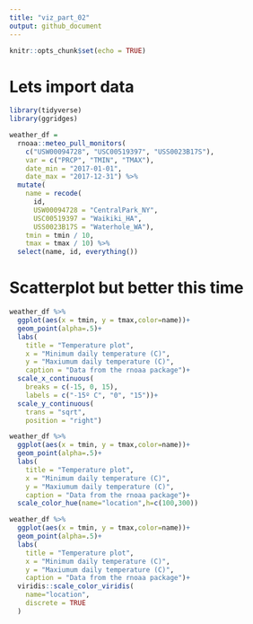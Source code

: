 ```yaml
---
title: "viz_part_02"
output: github_document
---
```


```r
knitr::opts_chunk$set(echo = TRUE)
```

# Lets import data
```r
library(tidyverse)
library(ggridges)
```

```r
weather_df = 
  rnoaa::meteo_pull_monitors(
    c("USW00094728", "USC00519397", "USS0023B17S"),
    var = c("PRCP", "TMIN", "TMAX"), 
    date_min = "2017-01-01",
    date_max = "2017-12-31") %>%
  mutate(
    name = recode(
      id, 
      USW00094728 = "CentralPark_NY", 
      USC00519397 = "Waikiki_HA",
      USS0023B17S = "Waterhole_WA"),
    tmin = tmin / 10,
    tmax = tmax / 10) %>%
  select(name, id, everything())
```

# Scatterplot but better this time

```r
weather_df %>% 
  ggplot(aes(x = tmin, y = tmax,color=name))+
  geom_point(alpha=.5)+
  labs(
    title = "Temperature plot",
    x = "Minimum daily temperature (C)",
    y = "Maxiumum daily temperature (C)",
    caption = "Data from the rnoaa package")+
  scale_x_continuous(
    breaks = c(-15, 0, 15), 
    labels = c("-15º C", "0", "15"))+
  scale_y_continuous(
    trans = "sqrt", 
    position = "right")
```
```r
weather_df %>% 
  ggplot(aes(x = tmin, y = tmax,color=name))+
  geom_point(alpha=.5)+
  labs(
    title = "Temperature plot",
    x = "Minimum daily temperature (C)",
    y = "Maxiumum daily temperature (C)",
    caption = "Data from the rnoaa package")+
  scale_color_hue(name="location",h=c(100,300))
```
```r
weather_df %>% 
  ggplot(aes(x = tmin, y = tmax,color=name))+
  geom_point(alpha=.5)+
  labs(
    title = "Temperature plot",
    x = "Minimum daily temperature (C)",
    y = "Maxiumum daily temperature (C)",
    caption = "Data from the rnoaa package")+
  viridis::scale_color_viridis(
    name="location",
    discrete = TRUE
  )
```


